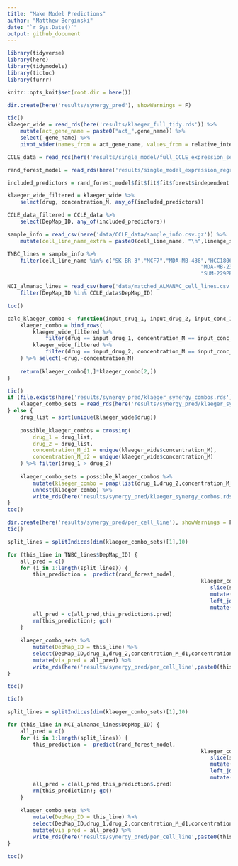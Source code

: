 ```yaml
---
title: "Make Model Predictions"
author: "Matthew Berginski"
date: "`r Sys.Date()`"
output: github_document
---
```


```r
library(tidyverse)
library(here)
library(tidymodels)
library(tictoc)
library(furrr)

knitr::opts_knit$set(root.dir = here())

dir.create(here('results/synergy_pred'), showWarnings = F)
```

```r
tic()
klaeger_wide = read_rds(here('results/klaeger_full_tidy.rds')) %>%
	mutate(act_gene_name = paste0("act_",gene_name)) %>%
	select(-gene_name) %>%
	pivot_wider(names_from = act_gene_name, values_from = relative_intensity)

CCLE_data = read_rds(here('results/single_model/full_CCLE_expression_set_for_ML.rds'))

rand_forest_model = read_rds(here('results/single_model_expression_regression/final_model_1500feat.rds'))

included_predictors = rand_forest_model$fit$fit$fit$forest$independent.variable.names

klaeger_wide_filtered = klaeger_wide %>%
	select(drug, concentration_M, any_of(included_predictors))

CCLE_data_filtered = CCLE_data %>%
	select(DepMap_ID, any_of(included_predictors))

sample_info = read_csv(here('data/CCLE_data/sample_info.csv.gz')) %>%
	mutate(cell_line_name_extra = paste0(cell_line_name, "\n",lineage_subtype, "\n",lineage_sub_subtype))

TNBC_lines = sample_info %>% 
	filter(cell_line_name %in% c("SK-BR-3","MCF7","MDA-MB-436","HCC1806",
															 "MDA-MB-231","BT-474","SUM-149PT","SUM-159PT",
															 "SUM-229PE"))

NCI_almanac_lines = read_csv(here('data/matched_ALMANAC_cell_lines.csv')) %>%
	filter(DepMap_ID %in% CCLE_data$DepMap_ID)

toc()
```

```r
calc_klaeger_combo <- function(input_drug_1, input_drug_2, input_conc_1, input_conc_2) {
	klaeger_combo = bind_rows(
		klaeger_wide_filtered %>% 
			filter(drug == input_drug_1, concentration_M == input_conc_1),
		klaeger_wide_filtered %>% 
			filter(drug == input_drug_2, concentration_M == input_conc_2)
	) %>% select(-drug,-concentration_M)
	
	return(klaeger_combo[1,]*klaeger_combo[2,])
}

tic()
if (file.exists(here('results/synergy_pred/klaeger_synergy_combos.rds'))) {
	klaeger_combo_sets = read_rds(here('results/synergy_pred/klaeger_synergy_combos.rds'))
} else {
	drug_list = sort(unique(klaeger_wide$drug))
	
	possible_klaeger_combos = crossing(
		drug_1 = drug_list,
		drug_2 = drug_list,
		concentration_M_d1 = unique(klaeger_wide$concentration_M),
		concentration_M_d2 = unique(klaeger_wide$concentration_M)
	) %>% filter(drug_1 > drug_2)
	
	klaeger_combo_sets = possible_klaeger_combos %>% 
		mutate(klaeger_combo = pmap(list(drug_1,drug_2,concentration_M_d1,concentration_M_d2),calc_klaeger_combo)) %>%
		unnest(klaeger_combo) %>%
		write_rds(here('results/synergy_pred/klaeger_synergy_combos.rds'), compress = 'gz')
}
toc()
```


```r
dir.create(here('results/synergy_pred/per_cell_line'), showWarnings = F)
tic()

split_lines = splitIndices(dim(klaeger_combo_sets)[1],10)

for (this_line in TNBC_lines$DepMap_ID) {
	all_pred = c()
	for (i in 1:length(split_lines)) {
		this_prediction =  predict(rand_forest_model,
															 klaeger_combo_sets %>%
															 	slice(split_lines[[i]]) %>%
															 	mutate(DepMap_ID = this_line) %>%
															 	left_join(CCLE_data_filtered) %>%
															 	mutate(klaeger_conc = NA, imputed_viability = NA,depmap_id = NA,drug=NA))
		all_pred = c(all_pred,this_prediction$.pred)
		rm(this_prediction); gc()
	}
	
	klaeger_combo_sets %>%
		mutate(DepMap_ID = this_line) %>%	
		select(DepMap_ID,drug_1,drug_2,concentration_M_d1,concentration_M_d2) %>%
		mutate(via_pred = all_pred) %>%
		write_rds(here('results/synergy_pred/per_cell_line',paste0(this_line,'.rds')), compress = 'gz')
}

toc()
```

```r
tic()

split_lines = splitIndices(dim(klaeger_combo_sets)[1],10)

for (this_line in NCI_almanac_lines$DepMap_ID) {
	all_pred = c()
	for (i in 1:length(split_lines)) {
		this_prediction =  predict(rand_forest_model,
															 klaeger_combo_sets %>%
															 	slice(split_lines[[i]]) %>%
															 	mutate(DepMap_ID = this_line) %>%
															 	left_join(CCLE_data_filtered, by= "DepMap_ID") %>%
															 	mutate(klaeger_conc = NA, imputed_viability = NA,depmap_id = NA,drug=NA))
		all_pred = c(all_pred,this_prediction$.pred)
		rm(this_prediction); gc()
	}
	
	klaeger_combo_sets %>%
		mutate(DepMap_ID = this_line) %>%	
		select(DepMap_ID,drug_1,drug_2,concentration_M_d1,concentration_M_d2) %>%
		mutate(via_pred = all_pred) %>%
		write_rds(here('results/synergy_pred/per_cell_line',paste0(this_line,'.rds')), compress = 'gz')
}

toc()
```